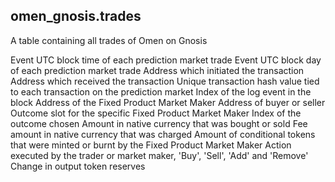 ## omen_gnosis.trades 
A table containing all trades of Omen on Gnosis


<ParamField path="block_time">
Event UTC block time of each prediction market trade
</ParamField>
<ParamField path="block_day">
Event UTC block day of each prediction market trade
</ParamField>
<ParamField path="tx_from">
Address which initiated the transaction
</ParamField>
<ParamField path="tx_to">
Address which received the transaction
</ParamField>
<ParamField path="tx_hash">
Unique transaction hash value tied to each transaction on the prediction market
</ParamField>
<ParamField path="evt_index">
Index of the log event in the block
</ParamField>
<ParamField path="fixedproductmarketmaker">
Address of the Fixed Product Market Maker
</ParamField>
<ParamField path="address">
Address of buyer or seller
</ParamField>
<ParamField path="outcomeslot">
Outcome slot for the specific Fixed Product Market Maker
</ParamField>
<ParamField path="outcomeindex">
Index of the outcome chosen
</ParamField>
<ParamField path="amount">
Amount in native currency that was bought or sold
</ParamField>
<ParamField path="feeamount">
Fee amount in native currency that was charged
</ParamField>
<ParamField path="outcometokens_amount">
Amount of conditional tokens that were minted or burnt by the Fixed Product Market Maker
</ParamField>
<ParamField path="action">
Action executed by the trader or market maker, &#x27;Buy&#x27;, &#x27;Sell&#x27;, &#x27;Add&#x27; and &#x27;Remove&#x27; 
</ParamField>
<ParamField path="reserves_delta">
Change in output token reserves
</ParamField>
